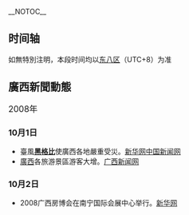 {{Portal:新聞動態/News Browser}}
{{廣西主題工作列}}
__NOTOC__

==时间轴==

<p class="notice metadata" id="spoiler" style="font-size: small">如無特別注明，本段时间均以[[东八区|东八区]]（UTC+8）为准</p>

== 廣西新聞動態 ==
<!--
特别注意：
1. 请加入新闻的来源网络地址，否则可能被删除；添加新闻请尽量保证立场中立，反映各方看法
2. 过期的新闻只要补充重要的内容，过期新闻确实需要增加时，每日增加的最好不要超过3条。不要放置预告性新闻
3. 給編寫者：廣西新聞動態是為[[Portal:廣西|Portal:廣西]]主題服務的，新闻应该是对廣西具有影响力的。特別注意：如果可能与合适，請將当地時間和UTC 時間列出，否则选择当地時間-->
;<big>2008年</big>
=== 10月1日 ===
*臺風'''[[颱風黑格比_(2008年)|黑格比]]'''使廣西各地嚴重受災。[http://www.gx.xinhuanet.com/newscenter/2008-09/30/content_14538761.htm 新华网][http://auto.chinanews.com.cn/gn/news/2008/09-30/1399598.shtml 中国新闻网]
*[[廣西|廣西]]各旅游景區游客大增。[http://news.gxnews.com.cn/staticpages/20081002/newgx48e4140a-1692297.shtml 广西新闻网]
=== 10月2日 ===
*2008广西房博会在南宁国际会展中心举行。[http://www.gx.xinhuanet.com/newscenter/2008-10/02/content_14545799.htm 新华网]